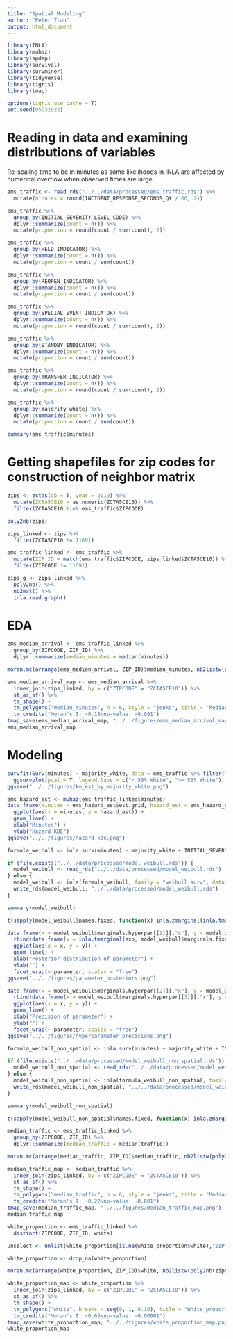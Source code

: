 ```yaml
---
title: "Spatial Modeling"
author: "Peter Tran"
output: html_document
---
```


```r
library(INLA)
library(muhaz)
library(spdep)
library(survival)
library(survminer)
library(tidyverse)
library(tigris)
library(tmap)
```

```r
options(tigris_use_cache = T)
set.seed(05032022)
```

# Reading in data and examining distributions of variables

Re-scaling time to be in minutes as some likelihoods in INLA are affected by numerical overflow when observed times are large.

```r
ems_traffic <- read_rds("../../data/processed/ems_traffic.rds") %>%
  mutate(minutes = round(INCIDENT_RESPONSE_SECONDS_QY / 60, 2))
```

```r
ems_traffic %>%
  group_by(INITIAL_SEVERITY_LEVEL_CODE) %>%
  dplyr::summarize(count = n()) %>%
  mutate(proportion = round(count / sum(count), 2))
```

```r
ems_traffic %>%
  group_by(HELD_INDICATOR) %>%
  dplyr::summarize(count = n()) %>%
  mutate(proportion = count / sum(count))
```

```r
ems_traffic %>%
  group_by(REOPEN_INDICATOR) %>%
  dplyr::summarize(count = n()) %>%
  mutate(proportion = count / sum(count))
```

```r
ems_traffic %>%
  group_by(SPECIAL_EVENT_INDICATOR) %>%
  dplyr::summarize(count = n()) %>%
  mutate(proportion = round(count / sum(count), 2))
```

```r
ems_traffic %>%
  group_by(STANDBY_INDICATOR) %>%
  dplyr::summarize(count = n()) %>%
  mutate(proportion = count / sum(count))
```

```r
ems_traffic %>%
  group_by(TRANSFER_INDICATOR) %>%
  dplyr::summarize(count = n()) %>%
  mutate(proportion = round(count / sum(count), 2))
```

```r
ems_traffic %>%
  group_by(majority_white) %>%
  dplyr::summarize(count = n()) %>%
  mutate(proportion = count / sum(count))
```

```r
summary(ems_traffic$minutes)
```

# Getting shapefiles for zip codes for construction of neighbor matrix

```r
zips <- zctas(cb = T, year = 2019) %>%
  mutate(ZCTA5CE10 = as.numeric(ZCTA5CE10)) %>%
  filter(ZCTA5CE10 %in% ems_traffic$ZIPCODE)

poly2nb(zips)
```

```r
zips_linked <- zips %>%
  filter(ZCTA5CE10 != 11691)

ems_traffic_linked <- ems_traffic %>%
  mutate(ZIP_ID = match(ems_traffic$ZIPCODE, zips_linked$ZCTA5CE10)) %>%
  filter(ZIPCODE != 11691)

zips_g <- zips_linked %>%
  poly2nb() %>%
  nb2mat() %>%
  inla.read.graph()
```

# EDA

```r
ems_median_arrival <- ems_traffic_linked %>%
  group_by(ZIPCODE, ZIP_ID) %>%
  dplyr::summarize(median_minutes = median(minutes))

moran.mc(arrange(ems_median_arrival, ZIP_ID)$median_minutes, nb2listw(poly2nb(zips_linked)), 100000)
```

```r
ems_median_arrival_map <- ems_median_arrival %>%
  inner_join(zips_linked, by = c("ZIPCODE" = "ZCTA5CE10")) %>%
  st_as_sf() %>%
  tm_shape() +
  tm_polygons("median_minutes", n = 6, style = "jenks", title = "Median minutes of EMS arrival time") +
  tm_credits("Moran's I: ~0.18\np-value: ~0.001")
tmap_save(ems_median_arrival_map, "../../figures/ems_median_arrival_map.png")
ems_median_arrival_map
```

# Modeling

```r
survfit(Surv(minutes) ~ majority_white, data = ems_traffic %>% filter(minutes < 60)) %>%
  ggsurvplot(pval = T, legend.labs = c("< 50% White", ">= 50% White"), legend.title = "Race", title = "Kaplan-Meier curve for EMS arrival time < 1 hour")
ggsave("../../figures/km_est_by_majority_white.png")
```

```r
ems_hazard_est <- muhaz(ems_traffic_linked$minutes)
data.frame(minutes = ems_hazard_est$est.grid, hazard_est = ems_hazard_est$haz.est) %>%
  ggplot(aes(x = minutes, y = hazard_est)) +
  geom_line() +
  xlab("Minutes") +
  ylab("Hazard KDE")
ggsave("../../figures/hazard_kde.png")
```

```r
formula_weibull <- inla.surv(minutes) ~ majority_white + INITIAL_SEVERITY_LEVEL_CODE + HELD_INDICATOR + traffic + f(ZIP_ID, model = "bym", graph = zips_g)

if (file.exists("../../data/processed/model_weibull.rds")) {
  model_weibull <- read_rds("../../data/processed/model_weibull.rds")
} else {
  model_weibull <- inla(formula_weibull, family = "weibull.surv", data = ems_traffic_linked, control.compute = list(config = TRUE))
  write_rds(model_weibull, "../../data/processed/model_weibull.rds")
}
```

```r
summary(model_weibull)
```
```r
t(sapply(model_weibull$names.fixed, function(x) inla.zmarginal(inla.tmarginal(exp, model_weibull$marginals.fixed[[x]]))))
```

```r
data.frame(x = model_weibull$marginals.hyperpar[[1]][,"x"], y = model_weibull$marginals.hyperpar[[1]][,"y"], parameter = "alpha") %>%
  rbind(data.frame(x = inla.tmarginal(exp, model_weibull$marginals.fixed[[2]])[,"x"], y = inla.tmarginal(exp, model_weibull$marginals.fixed[[2]])[,"y"], parameter = "majority_white")) %>%
  ggplot(aes(x = x, y = y)) +
  geom_line() +
  xlab("Posterior distribution of parameter") +
  ylab("") +
  facet_wrap(~ parameter, scales = "free")
ggsave("../../figures/parameter_posteriors.png")
```

```r
data.frame(x = model_weibull$marginals.hyperpar[[2]][,"x"], y = model_weibull$marginals.hyperpar[[2]][,"y"], parameter = "iid") %>%
  rbind(data.frame(x = model_weibull$marginals.hyperpar[[3]][,"x"], y = model_weibull$marginals.hyperpar[[3]][,"y"], parameter = "spatial")) %>%
  ggplot(aes(x = x, y = y)) +
  geom_line() +
  xlab("Precision of parameter") +
  ylab("") +
  facet_wrap(~ parameter, scales = "free")
ggsave("../../figures/hyperparameter_precisions.png")
```

```r
formula_weibull_non_spatial <- inla.surv(minutes) ~ majority_white + INITIAL_SEVERITY_LEVEL_CODE + HELD_INDICATOR + traffic

if (file.exists("../../data/processed/model_weibull_non_spatial.rds")) {
  model_weibull_non_spatial <- read_rds("../../data/processed/model_weibull_non_spatial.rds")
} else {
  model_weibull_non_spatial <- inla(formula_weibull_non_spatial, family = "weibull.surv", data = ems_traffic_linked, control.compute = list(config = TRUE))
  write_rds(model_weibull_non_spatial, "../../data/processed/model_weibull_non_spatial.rds")
}
```

```r
summary(model_weibull_non_spatial)
```
```r
t(sapply(model_weibull_non_spatial$names.fixed, function(x) inla.zmarginal(inla.tmarginal(exp, model_weibull_non_spatial$marginals.fixed[[x]]))))
```

```r
median_traffic <- ems_traffic_linked %>%
  group_by(ZIPCODE, ZIP_ID) %>%
  dplyr::summarize(median_traffic = median(traffic))

moran.mc(arrange(median_traffic, ZIP_ID)$median_traffic, nb2listw(poly2nb(zips_linked)), 100000)
```

```r
median_traffic_map <- median_traffic %>%
  inner_join(zips_linked, by = c("ZIPCODE" = "ZCTA5CE10")) %>%
  st_as_sf() %>%
  tm_shape() +
  tm_polygons("median_traffic", n = 6, style = "jenks", title = "Median traffic volume counts") +
  tm_credits("Moran's I: ~0.22\np-value: ~0.001")
tmap_save(median_traffic_map, "../../figures/median_traffic_map.png")
median_traffic_map
```

```r
white_proportion <- ems_traffic_linked %>%
  distinct(ZIPCODE, ZIP_ID, white)

unselect <- unlist(white_proportion[is.na(white_proportion$white),"ZIP_ID"])

white_proportion <- drop_na(white_proportion)

moran.mc(arrange(white_proportion, ZIP_ID)$white, nb2listw(poly2nb(zips_linked[-unselect,])), 100000)
```

```r
white_proportion_map <- white_proportion %>%
  inner_join(zips_linked, by = c("ZIPCODE" = "ZCTA5CE10")) %>%
  st_as_sf() %>%
  tm_shape() +
  tm_polygons("white", breaks = seq(0, 1, 0.10), title = "White proportion") +
  tm_credits("Moran's I: ~0.65\np-value: ~0.00001")
tmap_save(white_proportion_map, "../../figures/white_proportion_map.png")
white_proportion_map
```
